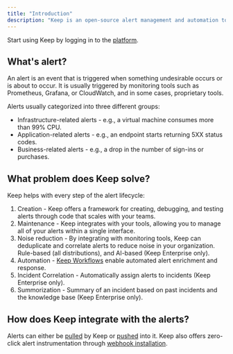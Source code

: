 ```yaml
---
title: "Introduction"
description: "Keep is an open-source alert management and automation tool that provides everything you need to create and manage alerts effectively."
---
```

<Note>Start using Keep by logging in to the [platform](https://platform.keephq.dev).</Note>

## What's alert?

An alert is an event that is triggered when something undesirable occurs or is about to occur.
It is usually triggered by monitoring tools such as Prometheus, Grafana, or CloudWatch, and in some cases, proprietary tools.

Alerts usually categorized into three different groups:
- Infrastructure-related alerts - e.g., a virtual machine consumes more than 99% CPU.
- Application-related alerts - e.g., an endpoint starts returning 5XX status codes.
- Business-related alerts - e.g., a drop in the number of sign-ins or purchases.

## What problem does Keep solve?
Keep helps with every step of the alert lifecycle:
1. Creation - Keep offers a framework for creating, debugging, and testing alerts through code that scales with your teams.
2. Maintenance - Keep integrates with your tools, allowing you to manage all of your alerts within a single interface.
3. Noise reduction - By integrating with monitoring tools, Keep can deduplicate and correlate alerts to reduce noise in your organization. Rule-based (all distributions), and AI-based (Keep Enterprise only).
4. Automation - [Keep Workflows](/workflows) enable automated alert enrichment and response.
5. Incident Correlation - Automatically assign alerts to incidents (Keep Enterprise only).
6. Summorization - Summary of an incident based on past incidents and the knowledge base (Keep Enterprise only).

## How does Keep integrate with the alerts?
Alerts can either be [pulled](/platform/alerts#pulled-alerts) by Keep or [pushed](/platform/alerts#pushed-alerts) into it. Keep also offers zero-click alert instrumentation through [webhook installation](/platform/providers#webhook-integration).
